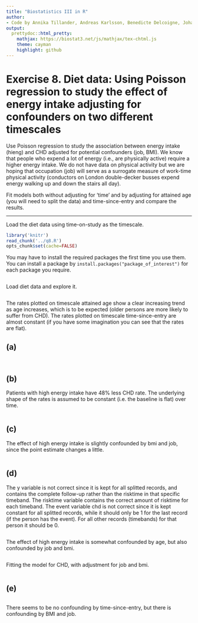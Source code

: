 ```yaml
---
title: "Biostatistics III in R"
author:
- Code by Annika Tillander, Andreas Karlsson, Benedicte Delcoigne, Johan Zetterqvist and Mark Clements
output:
  prettydoc::html_pretty:
    mathjax: https://biostat3.net/js/mathjax/tex-chtml.js
    theme: cayman
    highlight: github
---
```



# Exercise 8. Diet data: Using Poisson regression to study the effect of energy intake adjusting for confounders on two different timescales #

Use Poisson regression to study the association between energy intake (hieng) and CHD adjusted for potential confounders (job, BMI). We know that people who expend a lot of energy (i.e., are physically active) require a higher energy intake. We do not have data on physical activity but we are hoping that occupation (job) will serve as a surrogate measure of work-time physical activity (conductors on London double-decker busses expend energy walking up and down the stairs all day).

Fit models both without adjusting for ‘time’ and by adjusting for attained age (you will need to split the data) and time-since-entry and compare the results.

-----------

Load the diet data using time-on-study as the timescale.

```r
library('knitr')
read_chunk('../q8.R')
opts_chunk$set(cache=FALSE)
```

You may have to install the required packages the first time you use them. You can install a package by `install.packages("package_of_interest")` for each package you require.

```r
```
Load diet data and explore it.

```r
```

The rates plotted on timescale attained age show a clear
        increasing trend as age increases, which is to be expected
        (older persons are more likely to suffer from CHD). The rates
        plotted on timescale time-since-entry are almost constant (if
        you have some imagination you can see that the rates are flat).
		

## (a) ##

```r
```

```r
```

## (b) ##  

Patients with high energy intake have 48% less CHD rate. The
        underlying shape of the rates is assumed to be constant (i.e.
        the baseline is flat) over time.
		
```r
```

## (c) ##  

The effect of high energy intake is slightly confounded by bmi
        and job, since the point estimate changes a little.


```r
```

## (d) ##  

The y variable is not correct since it is kept for all splitted
        records, and contains the complete follow-up rather than the
        risktime in that specific timeband. The risktime variable
        contains the correct amount of risktime for each timeband. The
        event variable chd is not correct since it is kept constant
        for all splitted records, while it should only be 1 for the
        last record (if the person has the event). For all other
        records (timebands) for that person it should be 0.
		

```r
```

The effect of high energy intake is somewhat confounded by age,
        but also confounded by job and bmi.

```r
```

Fitting the model for CHD, with adjustment for job and bmi.

```r
```


## (e) ##
		
```r
```

There seems to be no confounding by time-since-entry, but there
        is confounding by BMI and job.

```r
```
